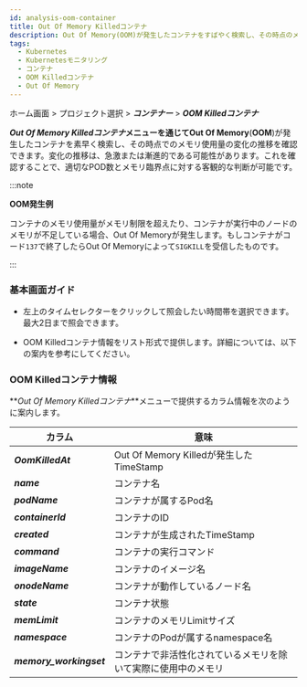 ```yaml
---
id: analysis-oom-container
title: Out Of Memory Killedコンテナ
description: Out Of Memory(OOM)が発生したコンテナをすばやく検索し、その時点のメモリ使用量の変化を確認できます。
tags:
  - Kubernetes
  - Kubernetesモニタリング
  - コンテナ
  - OOM Killedコンテナ
  - Out Of Memory
---
```


ホーム画面 > プロジェクト選択 > **_コンテナー_** > **_OOM Killedコンテナ_**

**_Out Of Memory Killedコンテナ_**メニューを通じて**Out Of Memory**(**OOM**)が発生したコンテナを素早く検索し、その時点でのメモリ使用量の変化の推移を確認できます。変化の推移は、急激または漸進的である可能性があります。これを確認することで、適切なPOD数とメモリ臨界点に対する客観的な判断が可能です。

:::note 

**OOM発生例**

コンテナのメモリ使用量がメモリ制限を超えたり、コンテナが実行中のノードのメモリが不足している場合、Out Of Memoryが発生します。もしコンテナがコード`137`で終了したらOut Of Memoryによって`SIGKILL`を受信したものです。

:::

### 基本画面ガイド

<ImgLang img='whatap_kubernetes_analysis_oom_container_1.png' desc='Out of Memory Killedコンテナ' />

- 左上のタイムセレクターをクリックして照会したい時間帯を選択できます。最大2日まで照会できます。

- OOM Killedコンテナ情報をリスト形式で提供します。詳細については、以下の案内を参考にしてください。

### OOM Killedコンテナ情報

**_Out Of Memory Killedコンテナ_**メニューで提供するカラム情報を次のように案内します。

| カラム                     | 意味                                 |
| ----------------------- | ---------------------------------- |
| **_OomKilledAt_**       | Out Of Memory Killedが発生したTimeStamp |
| **_name_**              | コンテナ名                              |
| **_podName_**           | コンテナが属するPod名                       |
| **_containerId_**       | コンテナのID                            |
| **_created_**           | コンテナが生成されたTimeStamp                |
| **_command_**           | コンテナの実行コマンド                        |
| **_imageName_**         | コンテナのイメージ名                         |
| **_onodeName_**         | コンテナが動作しているノード名                    |
| **_state_**             | コンテナ状態                             |
| **_memLimit_**          | コンテナのメモリLimitサイズ                   |
| **_namespace_**         | コンテナのPodが属するnamespace名             |
| **_memory_workingset_** | コンテナで非活性化されているメモリを除いて実際に使用中のメモリ    |
